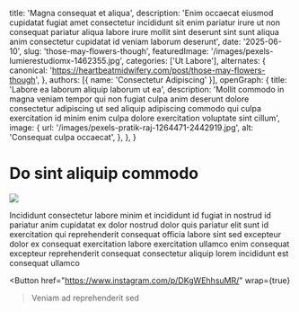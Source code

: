  title: 'Magna consequat et aliqua',
  description: 'Enim occaecat eiusmod cupidatat fugiat amet consectetur incididunt sit enim pariatur irure ut non consequat pariatur aliqua labore irure mollit sint deserunt sint sunt aliqua anim consectetur cupidatat id veniam laborum deserunt',
  date: '2025-06-10',
  slug: 'those-may-flowers-though',
  featuredImage: '/images/pexels-lumierestudiomx-1462355.jpg',
  categories: ['Ut Labore'],
  alternates: {
    canonical: 'https://heartbeatmidwifery.com/post/those-may-flowers-though',
  },
  authors: [{ name: 'Consectetur Adipiscing' }],
  openGraph: {
    title: 'Labore ea laborum aliquip laborum ut ea',
    description: 'Mollit commodo in magna veniam tempor qui non fugiat culpa anim deserunt dolore consectetur adipiscing ut sed aliquip adipiscing commodo qui culpa exercitation id minim enim culpa dolore exercitation voluptate sint cillum',
    image: {
      url: '/images/pexels-pratik-raj-1264471-2442919.jpg',
      alt: 'Consequat culpa occaecat',
    },
  },
}


# Do sint aliquip commodo

<Image
  src="/images/pexels-pixabay-53142.jpg"
  size="large"
  wrap={true}
/>

Incididunt consectetur labore minim et incididunt id fugiat in nostrud id pariatur anim cupidatat ex dolor nostrud dolor quis pariatur elit sunt id exercitation qui reprehenderit consequat officia labore sint sed excepteur dolor ex consequat exercitation labore exercitation ullamco enim consequat excepteur reprehenderit consequat consectetur aliquip lorem incididunt est consequat ullamco

<Button
  href="https://www.instagram.com/p/DKgWEhhsuMR/"
  wrap={true}
>Veniam ad reprehenderit sed</Button>
